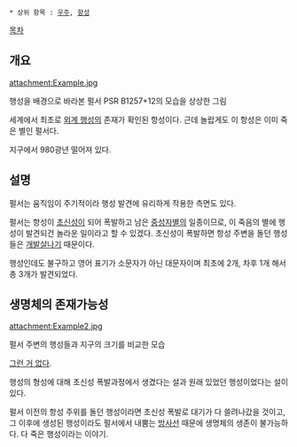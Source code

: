  * 상위 항목 : [[우주]], [[항성]]

[[목차]]

== 개요 ==
attachment:Example.jpg

행성을 배경으로 바라본 펄서 PSR B1257+12의 모습을 상상한 그림

세계에서 최초로 [[외계 행성]]의 존재가 확인된 항성이다. 근데 놀랍게도 이 항성은 이미 죽은 별인 펄서다.

지구에서 980광년 떨어져 있다. 

== 설명 ==
펄서는 움직임이 주기적이라 행성 발견에 유리하게 작용한 측면도 있다.

펄서는 항성이 [[초신성]]이 되어 폭발하고 남은 [[중성자별]]의 일종이므로, 이 죽음의 별에 행성이 발견되건 놀라운 일이라고 할 수 있겠다. 초신성이 폭발하면 항성 주변을 돌던 행성들은 [[개발살]]나기 때문이다. 

행성인데도 불구하고 영어 표기가 소문자가 아닌 대문자이며 최초에 2개, 차후 1개 해서 총 3개가 발견되었다.

== 생명체의 존재가능성 ==
attachment:Example2.jpg

펄서 주변의 행성들과 지구의 크기를 비교한 모습

[[그런 거 없다]].

행성의 형성에 대해 초신성 폭발과정에서 생겼다는 설과 원래 있었던 행성이었다는 설이 있다.

펄서 이전의 항성 주위를 돌던 행성이라면 초신성 폭발로 대기가 다 쓸려나갔을 것이고, 그 이후에 생성된 행성이라도 펄서에서 내뿜는 [[방사선]] 때문에 생명체의 생존이 불가능하다. 다 죽은 행성이라는 이야기.

